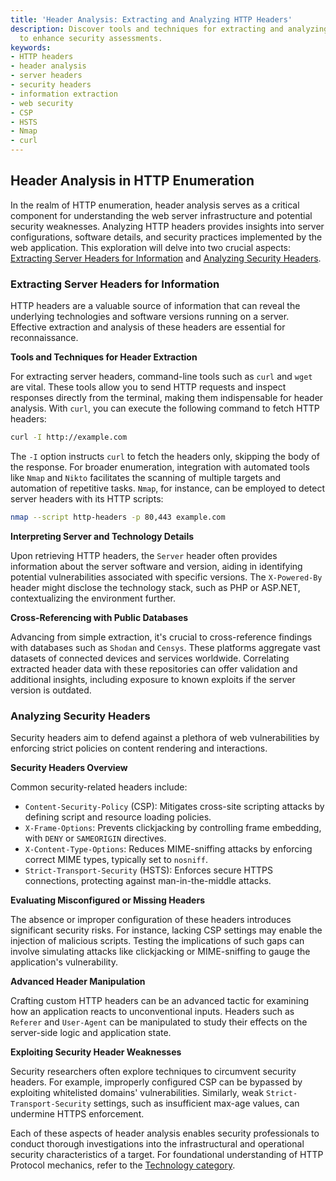 ```yaml
---
title: 'Header Analysis: Extracting and Analyzing HTTP Headers'
description: Discover tools and techniques for extracting and analyzing HTTP headers
  to enhance security assessments.
keywords:
- HTTP headers
- header analysis
- server headers
- security headers
- information extraction
- web security
- CSP
- HSTS
- Nmap
- curl
---
```


## Header Analysis in HTTP Enumeration

In the realm of HTTP enumeration, header analysis serves as a critical component for understanding the web server infrastructure and potential security weaknesses. Analyzing HTTP headers provides insights into server configurations, software details, and security practices implemented by the web application. This exploration will delve into two crucial aspects: [Extracting Server Headers for Information](#extracting-server-headers-for-information) and [Analyzing Security Headers](#analyzing-security-headers).

### Extracting Server Headers for Information

HTTP headers are a valuable source of information that can reveal the underlying technologies and software versions running on a server. Effective extraction and analysis of these headers are essential for reconnaissance.

**Tools and Techniques for Header Extraction**

For extracting server headers, command-line tools such as `curl` and `wget` are vital. These tools allow you to send HTTP requests and inspect responses directly from the terminal, making them indispensable for header analysis. With `curl`, you can execute the following command to fetch HTTP headers:

```bash
curl -I http://example.com
```

The `-I` option instructs `curl` to fetch the headers only, skipping the body of the response. For broader enumeration, integration with automated tools like `Nmap` and `Nikto` facilitates the scanning of multiple targets and automation of repetitive tasks. `Nmap`, for instance, can be employed to detect server headers with its HTTP scripts:

```bash
nmap --script http-headers -p 80,443 example.com
```

**Interpreting Server and Technology Details**

Upon retrieving HTTP headers, the `Server` header often provides information about the server software and version, aiding in identifying potential vulnerabilities associated with specific versions. The `X-Powered-By` header might disclose the technology stack, such as PHP or ASP.NET, contextualizing the environment further.

**Cross-Referencing with Public Databases**

Advancing from simple extraction, it's crucial to cross-reference findings with databases such as `Shodan` and `Censys`. These platforms aggregate vast datasets of connected devices and services worldwide. Correlating extracted header data with these repositories can offer validation and additional insights, including exposure to known exploits if the server version is outdated.

### Analyzing Security Headers

Security headers aim to defend against a plethora of web vulnerabilities by enforcing strict policies on content rendering and interactions.

**Security Headers Overview**

Common security-related headers include:
- `Content-Security-Policy` (CSP): Mitigates cross-site scripting attacks by defining script and resource loading policies.
- `X-Frame-Options`: Prevents clickjacking by controlling frame embedding, with `DENY` or `SAMEORIGIN` directives.
- `X-Content-Type-Options`: Reduces MIME-sniffing attacks by enforcing correct MIME types, typically set to `nosniff`.
- `Strict-Transport-Security` (HSTS): Enforces secure HTTPS connections, protecting against man-in-the-middle attacks.

**Evaluating Misconfigured or Missing Headers**

The absence or improper configuration of these headers introduces significant security risks. For instance, lacking CSP settings may enable the injection of malicious scripts. Testing the implications of such gaps can involve simulating attacks like clickjacking or MIME-sniffing to gauge the application's vulnerability.

**Advanced Header Manipulation**

Crafting custom HTTP headers can be an advanced tactic for examining how an application reacts to unconventional inputs. Headers such as `Referer` and `User-Agent` can be manipulated to study their effects on the server-side logic and application state.

**Exploiting Security Header Weaknesses**

Security researchers often explore techniques to circumvent security headers. For example, improperly configured CSP can be bypassed by exploiting whitelisted domains' vulnerabilities. Similarly, weak `Strict-Transport-Security` settings, such as insufficient max-age values, can undermine HTTPS enforcement.

Each of these aspects of header analysis enables security professionals to conduct thorough investigations into the infrastructural and operational security characteristics of a target. For foundational understanding of HTTP Protocol mechanics, refer to the [Technology category](../technology).